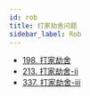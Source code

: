 ```yaml
---
id: rob
title: 打家劫舍问题
sidebar_label: Rob
---
```


- [198. 打家劫舍](/leetcode/medium/198-rob)
- [213. 打家劫舍-ii](/leetcode/medium/213-rob)
- [337. 打家劫舍-iii](/leetcode/medium/337-rob)
